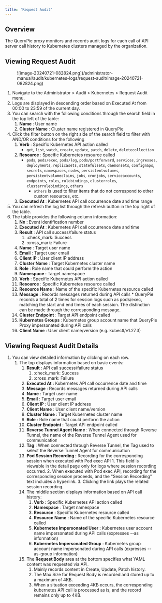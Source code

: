 ```yaml
---
title: 'Request Audit'
---
```


## Overview

The QueryPie proxy monitors and records audit logs for each call of API server call history to Kubernetes clusters managed by the organization.

## Viewing Request Audit

<figure data-layout="center" data-align="center">
![image-20240721-082824.png](/administrator-manual/audit/kubernetes-logs/request-audit/image-20240721-082824.png)
</figure>

1. Navigate to the Administrator &gt; Audit &gt; Kubernetes &gt; Request Audit menu.
2. Logs are displayed in descending order based on Executed At from 00:00 to 23:59 of the current day. 
3. You can search with the following conditions through the search field in the top left of the table:
    1.  **Name**  : User name
    2.  **Cluster Name**  : Cluster name registered in QueryPie
4. Click the filter button on the right side of the search field to filter with AND/OR conditions for the following:
    1.  **Verb**  : Specific Kubernetes API action called
        * `get`, `list`, `watch`, `create`, `update`, `patch`, `delete`, `deletecollection`
    2.  **Resource**  : Specific Kubernetes resource called
        * `pods`, `pods/exec`, `pods/log`, `pods/portforward`, `services`, `ingresses`, `deployments`, `replicasets`, `statefulsets`, `daemonsets`, `configmaps`, `secrets`, `namespaces`, `nodes`, `persistentvolumes`, `persistentvolumeclaims`, `jobs`, `cronjobs`, `serviceaccounts`, `endpoints`, `roles`, `rolebindings`, `clusterroles`, `clusterrolebindings`, `others`
            * `others` is used to filter items that do not correspond to other custom resources, etc.
    3.  **Executed At**  : Kubernetes API call occurrence date and time range
5. You can refresh the log list through the refresh button in the top right of the table.
6. The table provides the following column information:
    1.  **No**  : Event identification number
    2.  **Executed At**  : Kubernetes API call occurrence date and time
    3.  **Result**  : API call success/failure status 
        1. :check_mark: Success
        2. :cross_mark: Failure
    4.  **Name**  : Target user name
    5.  **Email**  : Target user email
    6.  **Client IP**  : User client IP address
    7.  **Cluster Name**  : Target Kubernetes cluster name
    8.  **Role**  : Role name that could perform the action
    9.  **Namespace** : Target namespace 
    10.  **Verb**  : Specific Kubernetes API action called
    11.  **Resource**  : Specific Kubernetes resource called
    12.  **Resource Name**  : Name of the specific Kubernetes resource called 
    13.  **Message**  : Records messages returned during API calls 
        * QueryPie records a total of 2 times for session logs such as pods/exec, matching the start and end times of each session. The distinction can be made through the corresponding message. 
    14.  **Cluster Endpoint**  : Target API endpoint called 
    15.  **Kubernetes Groups**  : Kubernetes group account name that QueryPie Proxy impersonated during API calls
    16.  **Client Name**  : User client name/version (e.g. kubectl/v1.27.3)

## Viewing Request Audit Details

1. You can view detailed information by clicking on each row.
    1. The top displays information based on basic events:
        1.  **Result**  : API call success/failure status 
            1. :check_mark: Success
            2. :cross_mark: Failure
        2.  **Executed At** : Kubernetes API call occurrence date and time
        3.  **Message**  : Records messages returned during API calls
        4.  **Name**  : Target user name
        5.  **Email**  : Target user email
        6.  **Client IP**  : User client IP address
        7.  **Client Name**  : User client name/version
        8.  **Cluster Name**  : Target Kubernetes cluster name
        9.  **Role**  : Role name that could perform the action
        10.  **Cluster Endpoint**  : Target API endpoint called
        11.  **Reverse Tunnel Agent Name** : When connected through Reverse Tunnel, the name of the Reverse Tunnel Agent used for communication
        12.  **Tag** : When connected through Reverse Tunnel, the Tag used to select the Reverse Tunnel Agent for communication
        13.  **Pod Session Recording**  : Recording for the corresponding session when executed with Pod exec API
            1. This field is viewable in the detail page only for logs where session recording occurred.
            2. When executed with Pod exec API, recording for the corresponding session proceeds, and the "Session Recording" text includes a hyperlink. 
            3. Clicking the link plays the related session recording. 
        14. The middle section displays information based on API call history: 
            1.  **Verb**  : Specific Kubernetes API action called
            2.  **Namespace**  : Target namespace 
            3.  **Resource**  : Specific Kubernetes resource called
            4.  **Resource Name**  : Name of the specific Kubernetes resource called 
            5.  **Kubernetes Impersonated User** : Kubernetes user account name impersonated during API calls (expresses --as information)
            6.  **Kubernetes Impersonated Group**  : Kubernetes group account name impersonated during API calls (expresses --as-group information)
        15. The **Request Body** area at the bottom specifies what YAML content was requested via API.
            1. Mainly records content in Create, Update, Patch history. 
            2. The Max Size for Request Body is recorded and stored up to a maximum of 4KB.
            3. When a situation exceeding 4KB occurs, the corresponding kubernetes API call is processed as is, and the record remains only up to 4KB. 
